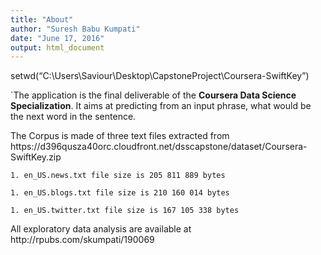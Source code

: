 ---
title: "About"
author: "Suresh Babu Kumpati"
date: "June 17, 2016"
output: html_document
---
setwd("C:\\Users\\Saviour\\Desktop\\CapstoneProject\\Coursera-SwiftKey")

`The application is the final deliverable of the **Coursera Data Science Specialization**. It aims at predicting from an input phrase, what would be the next word in the sentence.

The Corpus is made of three text files extracted from https://d396qusza40orc.cloudfront.net/dsscapstone/dataset/Coursera-SwiftKey.zip

    1. en_US.news.txt file size is 205 811 889 bytes

    1. en_US.blogs.txt file size is 210 160 014 bytes

    1. en_US.twitter.txt file size is 167 105 338 bytes
    
 All exploratory data analysis are available at http://rpubs.com/skumpati/190069
